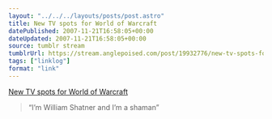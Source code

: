 ```yaml
---
layout: "../../../layouts/posts/post.astro"
title: New TV spots for World of Warcraft
datePublished: 2007-11-21T16:58:05+00:00
dateUpdated: 2007-11-21T16:58:05+00:00
source: tumblr stream
tumblrUrl: https://stream.anglepoised.com/post/19932776/new-tv-spots-for-world-of-warcraft
tags: ["linklog"]
format: "link"
---
```


[New TV spots for World of Warcraft][1]

> &ldquo;I&rsquo;m William Shatner and I&rsquo;m a shaman&rdquo;

[1]: http://www.worldofwarcraft.com/downloads/movies.html
